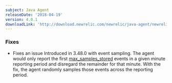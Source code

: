 ```yaml
---
subject: Java Agent
releaseDate: '2018-04-19'
version: 4.0.1
downloadLink: 'http://download.newrelic.com/newrelic/java-agent/newrelic-agent/4.0.1/'
---
```


### Fixes

* Fixes an issue Introduced in 3.48.0 with event sampling. The agent would only report the first [max_samples_stored](https://docs.newrelic.com/docs/agents/java-agent/configuration/java-agent-configuration-config-file#ae-max_samples_stored) events in a given minute reporting period and disregard the remainder for that minute. With the fix, the agent randomly samples those events across the reporting period.
